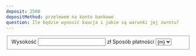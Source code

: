 ```yaml
---
deposit: 2500
depositMethod: przelewem na konto bankowe
question: Ile będzie wynosić kaucja i jakie są warunki jej zwrotu?
---
```


<fieldset>
<InputGroup size={InputSize.lg}>
    <label for="deposit">Wysokość</label>
    <input type="number" id="deposit" name="deposit" value={frontmatter.deposit} required step=".01" min="1" />
    <span>zł</span>
</InputGroup>
<InputGroup>
    <label for="depositMethod">Sposób płatności</label>
    <select id="depositMethod" name="depositMethod" required>
    {paymentMethodEnum.map(m => <option value={m} selected={frontmatter.depositMethod === m}>{m}</option>)}
    </select>
</InputGroup>
</fieldset>